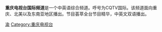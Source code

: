 {{expand|time=2015-03-14T07:47:14+00:00}}
{{unreferenced|time=2015-03-14T07:47:14+00:00}}
{{电视频道信息框
| 頻道名稱         = 重庆电视台国际频道
| 頻道圖片檔案     = 
| 頻道圖片尺寸     = 150px
| 頻道圖片名稱     = 
| 所屬國家         = {{PRC}}
| 總部所在         = 重庆市
| 播放地區         = 重庆市<br/>北美<br/>东南亚
| 開播日期         = 
| 收視率           =
| 收視率調查時間   =
| 收視率資料來源   =
| 頻道口號         = 
| 擁有者           = [[重庆电视台|重庆电视台]]
| 持股者           = [[重庆广播电视集团|重庆广播电视集团]]
| 前頻道名稱       =
| 被取代名稱       =
| 集團同類頻道     =
| 重播服務頻道     =
| 有線電視供應商01 = 
| 有線電視頻道數01 = 
| 衛星電視供應商01 = 各大卫星
| 衛星電視頻道數01 = 觀眾自行接收
| 寬頻電視供應商01 = [[中華電信MOD|中華電信MOD]]
| 寬頻電視頻道數01 = 310頻道
| 備註             =
|}}
'''重庆电视台国际频道'''是一个中英语综合频道。呼号为CQTV国际。该频道面向重庆、北美以及东南亚地区播出。节目荟萃全台节目精华，中英文双语播出。
{{中国电视小作品}}
{{重庆广播电视集团}}
{{中华人民共和国广播电视网络}}
[[Category:中国省级卫星电视频道|渝]]
[[Category:重庆电视台|Category:重庆电视台]]
